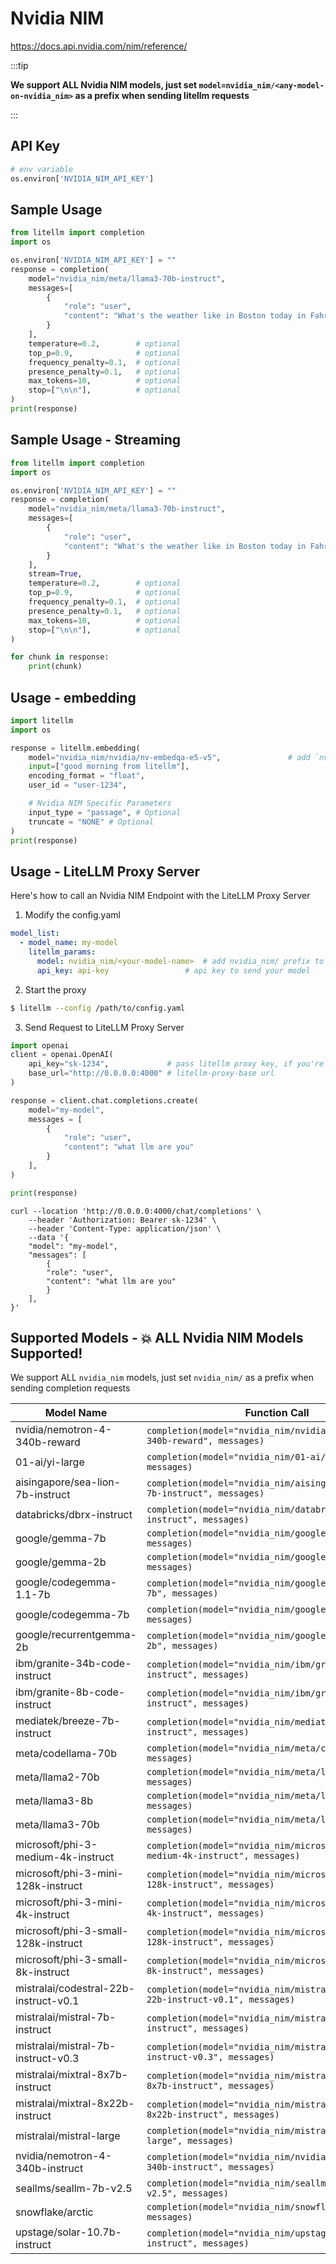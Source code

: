 


# Nvidia NIM
https://docs.api.nvidia.com/nim/reference/

:::tip

**We support ALL Nvidia NIM models, just set `model=nvidia_nim/<any-model-on-nvidia_nim>` as a prefix when sending litellm requests**

:::

## API Key
```python
# env variable
os.environ['NVIDIA_NIM_API_KEY']
```

## Sample Usage
```python
from litellm import completion
import os

os.environ['NVIDIA_NIM_API_KEY'] = ""
response = completion(
    model="nvidia_nim/meta/llama3-70b-instruct",
    messages=[
        {
            "role": "user",
            "content": "What's the weather like in Boston today in Fahrenheit?",
        }
    ],
    temperature=0.2,        # optional
    top_p=0.9,              # optional
    frequency_penalty=0.1,  # optional
    presence_penalty=0.1,   # optional
    max_tokens=10,          # optional
    stop=["\n\n"],          # optional
)
print(response)
```

## Sample Usage - Streaming
```python
from litellm import completion
import os

os.environ['NVIDIA_NIM_API_KEY'] = ""
response = completion(
    model="nvidia_nim/meta/llama3-70b-instruct",
    messages=[
        {
            "role": "user",
            "content": "What's the weather like in Boston today in Fahrenheit?",
        }
    ],
    stream=True,
    temperature=0.2,        # optional
    top_p=0.9,              # optional
    frequency_penalty=0.1,  # optional
    presence_penalty=0.1,   # optional
    max_tokens=10,          # optional
    stop=["\n\n"],          # optional
)

for chunk in response:
    print(chunk)
```


## Usage - embedding

```python
import litellm
import os

response = litellm.embedding(
    model="nvidia_nim/nvidia/nv-embedqa-e5-v5",               # add `nvidia_nim/` prefix to model so litellm knows to route to Nvidia NIM
    input=["good morning from litellm"],
    encoding_format = "float", 
    user_id = "user-1234",

    # Nvidia NIM Specific Parameters
    input_type = "passage", # Optional
    truncate = "NONE" # Optional
)
print(response)
```


## **Usage - LiteLLM Proxy Server**

Here's how to call an Nvidia NIM Endpoint with the LiteLLM Proxy Server

1. Modify the config.yaml 

  ```yaml
  model_list:
    - model_name: my-model
      litellm_params:
        model: nvidia_nim/<your-model-name>  # add nvidia_nim/ prefix to route as Nvidia NIM provider
        api_key: api-key                 # api key to send your model
  ```


2. Start the proxy 

  ```bash
  $ litellm --config /path/to/config.yaml
  ```

3. Send Request to LiteLLM Proxy Server

  <Tabs>

  <TabItem value="openai" label="OpenAI Python v1.0.0+">

  ```python
  import openai
  client = openai.OpenAI(
      api_key="sk-1234",             # pass litellm proxy key, if you're using virtual keys
      base_url="http://0.0.0.0:4000" # litellm-proxy-base url
  )

  response = client.chat.completions.create(
      model="my-model",
      messages = [
          {
              "role": "user",
              "content": "what llm are you"
          }
      ],
  )

  print(response)
  ```
  </TabItem>

  <TabItem value="curl" label="curl">

  ```shell
  curl --location 'http://0.0.0.0:4000/chat/completions' \
      --header 'Authorization: Bearer sk-1234' \
      --header 'Content-Type: application/json' \
      --data '{
      "model": "my-model",
      "messages": [
          {
          "role": "user",
          "content": "what llm are you"
          }
      ],
  }'
  ```
  </TabItem>

  </Tabs>



## Supported Models - 💥 ALL Nvidia NIM Models Supported!
We support ALL `nvidia_nim` models, just set `nvidia_nim/` as a prefix when sending completion requests

| Model Name | Function Call |
|------------|---------------|
| nvidia/nemotron-4-340b-reward | `completion(model="nvidia_nim/nvidia/nemotron-4-340b-reward", messages)` |
| 01-ai/yi-large | `completion(model="nvidia_nim/01-ai/yi-large", messages)` |
| aisingapore/sea-lion-7b-instruct | `completion(model="nvidia_nim/aisingapore/sea-lion-7b-instruct", messages)` |
| databricks/dbrx-instruct | `completion(model="nvidia_nim/databricks/dbrx-instruct", messages)` |
| google/gemma-7b | `completion(model="nvidia_nim/google/gemma-7b", messages)` |
| google/gemma-2b | `completion(model="nvidia_nim/google/gemma-2b", messages)` |
| google/codegemma-1.1-7b | `completion(model="nvidia_nim/google/codegemma-1.1-7b", messages)` |
| google/codegemma-7b | `completion(model="nvidia_nim/google/codegemma-7b", messages)` |
| google/recurrentgemma-2b | `completion(model="nvidia_nim/google/recurrentgemma-2b", messages)` |
| ibm/granite-34b-code-instruct | `completion(model="nvidia_nim/ibm/granite-34b-code-instruct", messages)` |
| ibm/granite-8b-code-instruct | `completion(model="nvidia_nim/ibm/granite-8b-code-instruct", messages)` |
| mediatek/breeze-7b-instruct | `completion(model="nvidia_nim/mediatek/breeze-7b-instruct", messages)` |
| meta/codellama-70b | `completion(model="nvidia_nim/meta/codellama-70b", messages)` |
| meta/llama2-70b | `completion(model="nvidia_nim/meta/llama2-70b", messages)` |
| meta/llama3-8b | `completion(model="nvidia_nim/meta/llama3-8b", messages)` |
| meta/llama3-70b | `completion(model="nvidia_nim/meta/llama3-70b", messages)` |
| microsoft/phi-3-medium-4k-instruct | `completion(model="nvidia_nim/microsoft/phi-3-medium-4k-instruct", messages)` |
| microsoft/phi-3-mini-128k-instruct | `completion(model="nvidia_nim/microsoft/phi-3-mini-128k-instruct", messages)` |
| microsoft/phi-3-mini-4k-instruct | `completion(model="nvidia_nim/microsoft/phi-3-mini-4k-instruct", messages)` |
| microsoft/phi-3-small-128k-instruct | `completion(model="nvidia_nim/microsoft/phi-3-small-128k-instruct", messages)` |
| microsoft/phi-3-small-8k-instruct | `completion(model="nvidia_nim/microsoft/phi-3-small-8k-instruct", messages)` |
| mistralai/codestral-22b-instruct-v0.1 | `completion(model="nvidia_nim/mistralai/codestral-22b-instruct-v0.1", messages)` |
| mistralai/mistral-7b-instruct | `completion(model="nvidia_nim/mistralai/mistral-7b-instruct", messages)` |
| mistralai/mistral-7b-instruct-v0.3 | `completion(model="nvidia_nim/mistralai/mistral-7b-instruct-v0.3", messages)` |
| mistralai/mixtral-8x7b-instruct | `completion(model="nvidia_nim/mistralai/mixtral-8x7b-instruct", messages)` |
| mistralai/mixtral-8x22b-instruct | `completion(model="nvidia_nim/mistralai/mixtral-8x22b-instruct", messages)` |
| mistralai/mistral-large | `completion(model="nvidia_nim/mistralai/mistral-large", messages)` |
| nvidia/nemotron-4-340b-instruct | `completion(model="nvidia_nim/nvidia/nemotron-4-340b-instruct", messages)` |
| seallms/seallm-7b-v2.5 | `completion(model="nvidia_nim/seallms/seallm-7b-v2.5", messages)` |
| snowflake/arctic | `completion(model="nvidia_nim/snowflake/arctic", messages)` |
| upstage/solar-10.7b-instruct | `completion(model="nvidia_nim/upstage/solar-10.7b-instruct", messages)` |